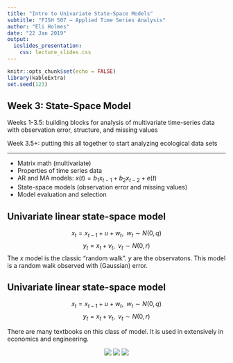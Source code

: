 ```yaml
---
title: "Intro to Univariate State-Space Models"
subtitle: "FISH 507 – Applied Time Series Analysis"
author: "Eli Holmes"
date: "22 Jan 2019"
output:
  ioslides_presentation:
    css: lecture_slides.css
---
```


```r
knitr::opts_chunk$set(echo = FALSE)
library(kableExtra)
set.seed(123)
```

## Week 3: State-Space Model

Weeks 1-3.5: building blocks for analysis of multivariate time-series data with observation error, structure, and missing values

Week 3.5+: putting this all together to start analyzing ecological data sets

<hr>

* Matrix math (multivariate)
* Properties of time series data
* AR and MA models:   $x(t) = b_1 x_{t-1} + b_2 x_{t-2} + e(t)$
* State-space models (observation error and missing values)
* Model evaluation and selection

## Univariate linear state-space model

$$x_t = x_{t-1}+u+w_t,  \,\,\, w_t \sim N(0,q)$$
$$y_t = x_t + v_t, \,\,\, v_t \sim N(0,r)$$
The $x$ model is the classic “random walk”.  $y$ are the observatons.  This model is a random walk observed with (Gaussian) error.  

## Univariate linear state-space model

$$x_t = x_{t-1}+u+w_t,  \,\,\, w_t \sim N(0,q)$$
$$y_t = x_t + v_t, \,\,\, v_t \sim N(0,r)$$

There are many textbooks on this class of model.  It is used in extensively in economics and engineering.

<center>
![](images/book1.png) ![](images/book2.png) ![](images/book3.png)
</center>


